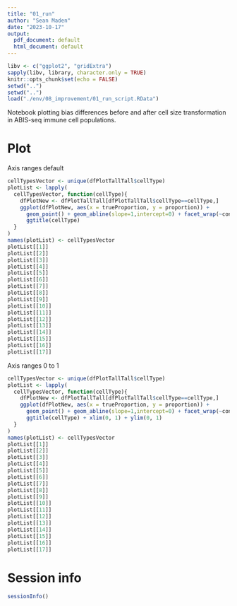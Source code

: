 ```yaml
---
title: "01_run"
author: "Sean Maden"
date: "2023-10-17"
output:
  pdf_document: default
  html_document: default
---
```


```r
libv <- c("ggplot2", "gridExtra")
sapply(libv, library, character.only = TRUE)
knitr::opts_chunk$set(echo = FALSE)
setwd("..")
setwd("..")
load("./env/08_improvement/01_run_script.RData")
```

Notebook plotting bias differences before and after cell size transformation in 
ABIS-seq immune cell populations.

# Plot

Axis ranges default

```r
cellTypesVector <- unique(dfPlotTallTall$cellType)
plotList <- lapply(
  cellTypesVector, function(cellType){
    dfPlotNew <- dfPlotTallTall[dfPlotTallTall$cellType==cellType,]
    ggplot(dfPlotNew, aes(x = trueProportion, y = proportion)) + 
      geom_point() + geom_abline(slope=1,intercept=0) + facet_wrap(~condition) + 
      ggtitle(cellType)
  }
)
names(plotList) <- cellTypesVector
plotList[[1]]
plotList[[2]]
plotList[[3]]
plotList[[4]]
plotList[[5]]
plotList[[6]]
plotList[[7]]
plotList[[8]]
plotList[[9]]
plotList[[10]]
plotList[[11]]
plotList[[12]]
plotList[[13]]
plotList[[14]]
plotList[[15]]
plotList[[16]]
plotList[[17]]
```

Axis ranges 0 to 1

```r
cellTypesVector <- unique(dfPlotTallTall$cellType)
plotList <- lapply(
  cellTypesVector, function(cellType){
    dfPlotNew <- dfPlotTallTall[dfPlotTallTall$cellType==cellType,]
    ggplot(dfPlotNew, aes(x = trueProportion, y = proportion)) + 
      geom_point() + geom_abline(slope=1,intercept=0) + facet_wrap(~condition) + 
      ggtitle(cellType) + xlim(0, 1) + ylim(0, 1)
  }
)
names(plotList) <- cellTypesVector
plotList[[1]]
plotList[[2]]
plotList[[3]]
plotList[[4]]
plotList[[5]]
plotList[[6]]
plotList[[7]]
plotList[[8]]
plotList[[9]]
plotList[[10]]
plotList[[11]]
plotList[[12]]
plotList[[13]]
plotList[[14]]
plotList[[15]]
plotList[[16]]
plotList[[17]]
```

# Session info

```r
sessionInfo()
```


